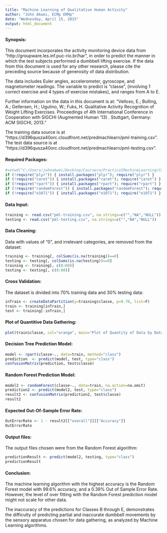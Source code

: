 ```yaml
---
title: "Machine Learning of Qualitative Human Activity"
author: "John Akwei, ECMp ERMp"
date: "Wednesday, April 15, 2015"
output: html_document
---  
```


#### Synopsis:  
This document incorporates the activity monitoring device data from "http://groupware.les.inf.puc-rio.br/har", in order to predict the manner in which the test subjects performed a dumbbell lifting exercise. If the data from this document is used for any other research, please cite the preceding source because of generosity of data distribution.  

The data includes Euler angles, accelerometer, gyroscope, and magnetometer readings. The variable to predict is "classe", (involving 1 correct exercise and 4 types of exercise mistakes), and ranges from A to E.  

Further information on the data in this document is at: "Velloso, E.; Bulling, A.; Gellersen, H.; Ugulino, W.; Fuks, H. Qualitative Activity Recognition of Weight Lifting Exercises. Proceedings of 4th International Conference in Cooperation with SIGCHI (Augmented Human '13) . Stuttgart, Germany: ACM SIGCHI, 2013." 

The training data source is at "https://d396qusza40orc.cloudfront.net/predmachlearn/pml-training.csv". The test data source is at "https://d396qusza40orc.cloudfront.net/predmachlearn/pml-testing.csv".  

#### Required Packages:  
```r
#setwd("C:/Users/johnakwei/Desktop/Coursera/PracticalMachineLearning/CourseProjectWriteUp")
if (!require("plyr")) { install.packages("plyr"); require("plyr") }
if (!require("caret")) { install.packages("caret"); require("caret") }
if (!require("rpart")) { install.packages("rpart"); require("rpart") }
if (!require("randomForest")) { install.packages("randomForest"); require("randomForest") }
if (!require("e1071")) { install.packages("e1071"); require("e1071") }
```

#### Data Input:  
```r
training <- read.csv("pml-training.csv", na.strings=c("","NA","NULL"))
testing <- read.csv("pml-testing.csv", na.strings=c("","NA","NULL"))
```

#### Data Cleaning:  
Data with values of "0", and irrelevant categories, are removed from the dataset:  
```r
training <- training[, colSums(is.na(training))==0]
testing <- testing[, colSums(is.na(testing))==0]
training <- training[, c(8:60)]
testing <- testing[, c(8:60)]
```

#### Cross Validation:  
The dataset is divided into 70% training data and 30% testing data:  
```r
inTrain <- createDataPartition(y=training$classe, p=0.70, list=F)
train <- training[inTrain,]
test <- training[-inTrain,]
```

#### Plot of Quantitive Data Gathering:  
```r
plot(train$classe, col="orange", main="Plot of Quantity of Data by Data Class", xlab="Data Classes", ylab="Data Quantity")
```

#### Decision Tree Prediction Model:  
```r
model <- rpart(classe~., data=train, method="class")
prediction  <- predict(model, test, type="class")
confusionMatrix(prediction, test$classe)
```

#### Random Forest Prediction Model:  
```r
model2 <- randomForest(classe~., data=train, na.action=na.omit)
prediction2 <- predict(model2, test, type="class")
result2 <- confusionMatrix(prediction2, test$classe)
result2
```

#### Expected Out-Of-Sample Error Rate:  
```r
OutErrorRate <- 1 - result2[["overall"]][["Accuracy"]]
OutErrorRate
```

#### Output files:  
The output files chosen were from the Random Forest algorithm:  
```r
predictionResult <- predict(model2, testing, type="class")
predictionResult
```

#### Conclusion:  
The machine learning algorithm with the highest accuracy is the Random Forest model with 99.6% accuracy, and a 0.39% Out of Sample Error Rate. However, the level of over fitting with the Random Forest prediction model might not scale for other data.  

The inaccuracy of the predictions for Classes B through E, demonstrates the difficulty of predicting partial and inaccurate dumbbell movements by the sensory apparatus chosen for data gathering, as analyzed by Machine Learning algorithms.  